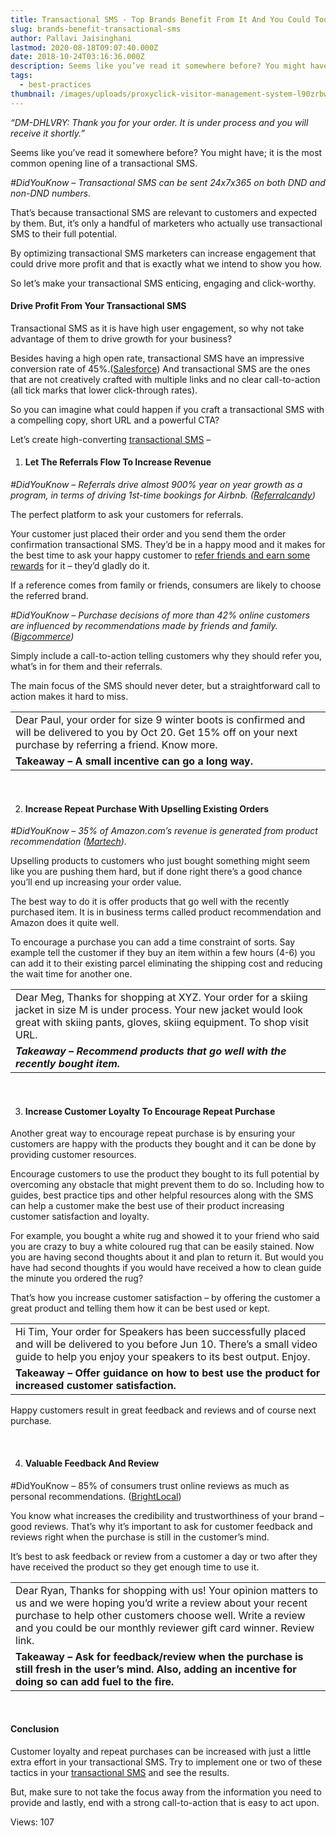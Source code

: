 ```yaml
---
title: Transactional SMS - Top Brands Benefit From It And You Could Too
slug: brands-benefit-transactional-sms
author: Pallavi Jaisinghani
lastmod: 2020-08-18T09:07:40.000Z
date: 2018-10-24T03:16:36.000Z
description: Seems like you’ve read it somewhere before? You might have; it is the most common opening line of a transactional SMS.
tags:
  - best-practices
thumbnail: /images/uploads/proxyclick-visitor-management-system-l90zrbwvcoe-unsplash.jpg  
---
```


*“DM-DHLVRY: Thank you for your order. It is under process and you will receive it shortly.”*


Seems like you’ve read it somewhere before? You might have; it is the most common opening line of a transactional SMS.


*#DidYouKnow – Transactional SMS can be sent 24x7x365 on both DND and non-DND numbers.*


That’s because transactional SMS are relevant to customers and expected by them. But, it’s only a handful of marketers who actually use transactional SMS to their full potential.


By optimizing transactional SMS marketers can increase engagement that could drive more profit and that is exactly what we intend to show you how.


So let’s make your transactional SMS enticing, engaging and click-worthy.


#### **Drive Profit From Your Transactional SMS**


Transactional SMS as it is have high user engagement, so why not take advantage of them to drive growth for your business?


Besides having a high open rate, transactional SMS have an impressive conversion rate of 45%.([Salesforce](https://www.salesforce.com/marketing/engagement/mobile-marketing/sms-marketing-guide/)) And transactional SMS are the ones that are not creatively crafted with multiple links and no clear call-to-action (all tick marks that lower click-through rates).


So you can imagine what could happen if you craft a transactional SMS with a compelling copy, short URL and a powerful CTA?


Let’s create high-converting [transactional SMS](https://msg91.com/sms) –


1. #### **Let The Referrals Flow To Increase Revenue**


*#DidYouKnow – Referrals drive almost 900% year on year growth as a program, in terms of driving 1st-time bookings for Airbnb. (*[*Referralcandy*](https://www.referralcandy.com/blog/airbnb-referral-program/)*)*


The perfect platform to ask your customers for referrals.


Your customer just placed their order and you send them the order confirmation transactional SMS. They’d be in a happy mood and it makes for the best time to ask your happy customer to [refer friends and earn some rewards](https://msg91.com/become-a-partner) for it – they’d gladly do it.


If a reference comes from family or friends, consumers are likely to choose the referred brand.


*#DidYouKnow – Purchase decisions of more than 42% online customers are influenced by recommendations made by friends and family. (*[*Bigcommerce*](https://www.bigcommerce.com/blog/ecommerce-trends/)*)*


Simply include a call-to-action telling customers why they should refer you, what’s in for them and their referrals. 


The main focus of the SMS should never deter, but a straightforward call to action makes it hard to miss.




|  |
| --- |
| Dear Paul, your order for size 9 winter boots is confirmed and will be delivered to you by Oct 20. Get 15% off on your next purchase by referring a friend. Know more.
**Takeaway – A small incentive can go a long way.** |


 


2. ####  **Increase Repeat Purchase With Upselling Existing Orders**


*#DidYouKnow – 35% of Amazon.com’s revenue is generated from product recommendation (*[*Martech*](https://martechtoday.com/roi-recommendation-engines-marketing-205787)*).*


Upselling products to customers who just bought something might seem like you are pushing them hard, but if done right there’s a good chance you’ll end up increasing your order value.


The best way to do it is offer products that go well with the recently purchased item. It is in business terms called product recommendation and Amazon does it quite well.


To encourage a purchase you can add a time constraint of sorts. Say example tell the customer if they buy an item within a few hours (4-6) you can add it to their existing parcel eliminating the shipping cost and reducing the wait time for another one.




|  |
| --- |
| Dear Meg, Thanks for shopping at XYZ. Your order for a skiing jacket in size M is under process. Your new jacket would look great with skiing pants, gloves, skiing equipment. To shop visit URL.
***Takeaway – Recommend products that go well with the recently bought item.*** |


 


3. ####  **Increase Customer Loyalty To Encourage Repeat Purchase**


Another great way to encourage repeat purchase is by ensuring your customers are happy with the products they bought and it can be done by providing customer resources.


Encourage customers to use the product they bought to its full potential by overcoming any obstacle that might prevent them to do so. Including how to guides, best practice tips and other helpful resources along with the SMS can help a customer make the best use of their product increasing customer satisfaction and loyalty.


For example, you bought a white rug and showed it to your friend who said you are crazy to buy a white coloured rug that can be easily stained. Now you are having second thoughts about it and plan to return it. But would you have had second thoughts if you would have received a how to clean guide the minute you ordered the rug?


That’s how you increase customer satisfaction – by offering the customer a great product and telling them how it can be best used or kept.




|  |
| --- |
| Hi Tim, Your order for Speakers has been successfully placed and will be delivered to you before Jun 10. There’s a small video guide to help you enjoy your speakers to its best output. Enjoy.
**Takeaway – Offer guidance on how to best use the product for increased customer satisfaction.** |


Happy customers result in great feedback and reviews and of course next purchase.


 


4. ####  **Valuable Feedback And Review**


#DidYouKnow – 85% of consumers trust online reviews as much as personal recommendations. ([BrightLocal](https://www.brightlocal.com/learn/local-consumer-review-survey/))


You know what increases the credibility and trustworthiness of your brand – good reviews. That’s why it’s important to ask for customer feedback and reviews right when the purchase is still in the customer’s mind.


It’s best to ask feedback or review from a customer a day or two after they have received the product so they get enough time to use it.




|  |
| --- |
| Dear Ryan, Thanks for shopping with us! Your opinion matters to us and we were hoping you’d write a review about your recent purchase to help other customers choose well. Write a review and you could be our monthly reviewer gift card winner. Review link.
**Takeaway – Ask for feedback/review when the purchase is still fresh in the user’s mind. Also, adding an incentive for doing so can add fuel to the fire.** |


 


#### **Conclusion**


Customer loyalty and repeat purchases can be increased with just a little extra effort in your transactional SMS. Try to implement one or two of these tactics in your [transactional SMS](https://msg91.com/sms) and see the results.


But, make sure to not take the focus away from the information you need to provide and lastly, end with a strong call-to-action that is easy to act upon.  


 Views: 107


